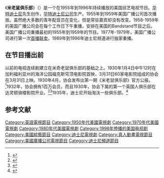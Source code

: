 《'''米老鼠俱乐部'''》（{{lang-en|The Mickey Mouse Club}}）是一个在1955年到1996年持续播放的美国综艺电视节目。[[華特·迪士尼|华特迪士尼]]先生创作，[[华特迪士尼公司|华特迪士尼公司]]生产。1955年到1959年美国广播公司首次播放。虽然绝大多数的青年配音员在变化，但是常驻嘉宾却没有改变。1958-1959年的美国广播公司会在每个工作日下午重播，安排在美国的Bandstand节目之后。美国广播公司重播最初的1955年到1959年的节目。1977年-1979年，美国广播公司进行第一次[[廣播聯賣|首播联卖]]，1989年到1996年迪士尼频道进行独家重播。 

== 在节目播出前 ==
以前的电视连续剧建立在米奇老鼠俱乐部的基础之上。1930年1月4日中午12时在加利福利亚州的海洋公园福克斯穹顶电影院首映，3月31日60家电影院组成的协会在3月31日上映。1930年4月，协会发布出第一期《米老鼠俱乐部》官方公报。<ref>{{cite web|last=Polsson|first=Ken|title=1930|url=http://kpolsson.com/disnehis/disn1930.htm|work=Chronology of the Walt Disney Company|publisher=kpolsson.com/|accessdate=7 November 2012}}</ref>1932年，协会拥有1百万会员，而且1930年，协会下属的第一个英国人俱乐部在达灵顿骑楼影院开业。<ref>{{cite web|last=Polsson|first=Ken|title=1932|url=http://kpolsson.com/disnehis/disn1932.htm|work=Chronology of the Walt Disney Company|publisher=kpolsson.com/|accessdate=7 November 2012}}</ref><ref>{{cite web|last=Polsson|first=Ken|title=1933|url=http://kpolsson.com/disnehis/disn1933.htm|work=Chronology of the Walt Disney Company|publisher=kpolsson.com/|accessdate=7 November 2012}}</ref>1935年，迪士尼开始淘汰一些俱乐部。<ref>{{cite web|last=Polsson|first=Ken|title=1935|url=http://kpolsson.com/disnehis/disn1935.htm|work=Chronology of the Walt Disney Company|publisher=kpolsson.com/|accessdate=7 November 2012}}</ref>

==参考文献==
{{Reflist}}

{{DEFAULTSORT:Mickey Mouse Club, The}}
[[Category:英語電視節目|Category:英語電視節目]]
[[Category:1950年代美國電視劇|Category:1950年代美國電視劇]]
[[Category:1970年代美國電視劇|Category:1970年代美國電視劇]]
[[Category:1980年代美國電視劇|Category:1980年代美國電視劇]]
[[Category:1996年停播的美国电视剧|Category:1996年停播的美国电视剧]]
[[Category:美國綜藝節目|Category:美國綜藝節目]]
[[Category:迪士尼電視劇|Category:迪士尼電視劇]]
[[Category:真人動畫電視節目|Category:真人動畫電視節目]]
[[Category:美國廣播公司電視節目|Category:美國廣播公司電視節目]]
[[Category:迪士尼頻道節目|Category:迪士尼頻道節目]]